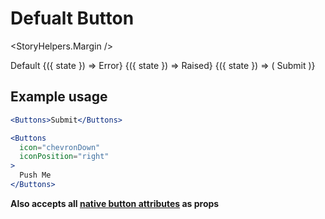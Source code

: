 

<Meta title="Components|Buttons|Default" />

# Defualt Button

<StoryHelpers.Margin />

<Story name="Default">
  <div>
    <Buttons>Default</Buttons>
    <StoryHelpers.Margin />
    <StoryHelpers.StateCtrl label="error">
      {({ state }) => <Buttons error={state}>Error</Buttons>}
    </StoryHelpers.StateCtrl>
    <StoryHelpers.Margin />
    <StoryHelpers.StateCtrl label="raised" defaultState>
      {({ state }) => <Buttons raised={state}>Raised</Buttons>}
    </StoryHelpers.StateCtrl>
    <StoryHelpers.Margin />
    <StoryHelpers.StateCtrl label="success">
      {({ state }) => (
        <Buttons success={state} style={{ width: "5rem" }}>
          Submit
        </Buttons>
      )}
    </StoryHelpers.StateCtrl>
  </div>
</Story>

<Props of={Buttons.Base} />

## Example usage

```jsx
<Buttons>Submit</Buttons>

<Buttons
  icon="chevronDown"
  iconPosition="right"
>
  Push Me
</Buttons>
```

**Also accepts all [native button attributes](https://developer.mozilla.org/en-US/docs/Web/HTML/Element/button#Attributes) as props**
